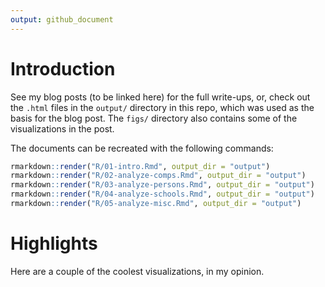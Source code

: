 ```yaml
---
output: github_document
---
```


# Introduction

See my blog posts (to be linked here)
for the full write-ups, or, check out the `.html` files in the `output/` directory
in this repo, which was used as the basis for the blog post.
The `figs/` directory also contains some of the visualizations in the post.

The documents can be recreated with the following commands:

```r
rmarkdown::render("R/01-intro.Rmd", output_dir = "output")
rmarkdown::render("R/02-analyze-comps.Rmd", output_dir = "output")
rmarkdown::render("R/03-analyze-persons.Rmd", output_dir = "output")
rmarkdown::render("R/04-analyze-schools.Rmd", output_dir = "output")
rmarkdown::render("R/05-analyze-misc.Rmd", output_dir = "output")
```

# Highlights

Here are a couple of the coolest visualizations, in my opinion.


